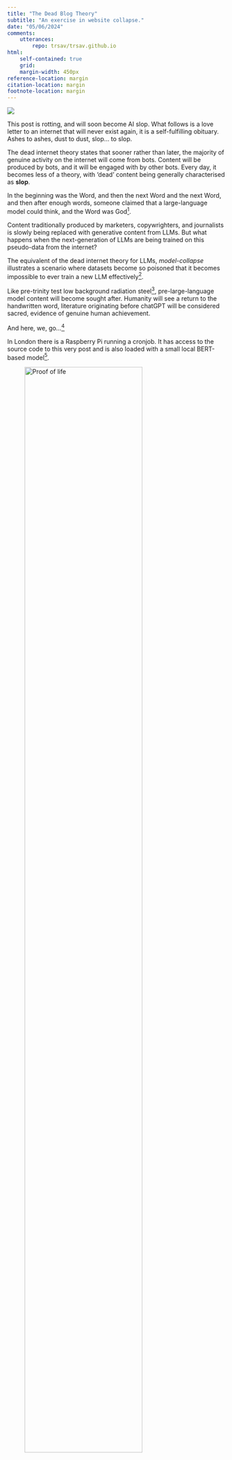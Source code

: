 ```yaml
---
title: "The Dead Blog Theory"
subtitle: "An exercise in website collapse."
date: "05/06/2024"
comments:
    utterances:
        repo: trsav/trsav.github.io
html: 
    self-contained: true
    grid: 
    margin-width: 450px
reference-location: margin
citation-location: margin
footnote-location: margin
---
```


:::{.column-margin}
![](subway.jpeg)
:::

:::{.cleanbox}
This post is rotting, and will soon become AI slop. What follows is a love letter to an internet that will never exist again, it is a  self-fulfilling obituary. Ashes to ashes, dust to dust, slop... to slop. 
:::

The dead internet theory states that sooner rather than later, the majority of genuine activity on the internet will come from bots. Content will be produced by bots, and it will be engaged with by other bots. Every day, it becomes less of a theory, with 'dead' content being generally characterised as **slop**.

In the beginning was the Word, and then the next Word and the next Word, and then after enough words, someone claimed that a large-language model could think, and the Word was God^[John 1:1, creatively embellished, some would say blasphemously.]. 

Content traditionally produced by marketers, copywrighters, and journalists is slowly being replaced with generative content from LLMs. But what happens when the next-generation of LLMs are being trained on this pseudo-data from the internet?

The equivalent of the dead internet theory for LLMs, _model-collapse_ illustrates a scenario where datasets become so poisoned that it becomes impossible to ever train a new LLM effectively^[Why [AI companies enter into multi-million pound contracts with news organisations](https://www.reuters.com/technology/sam-altmans-openai-signs-content-agreement-with-news-corp-2024-05-22/) with a wealth of verifiably human, proofread and well written content.].

Like pre-trinity test low background radiation steel^[[Often stolen from WW2 shipwrecks for particle detectors.](https://en.wikipedia.org/wiki/Low-background_steel)], pre-large-language model content will become sought after. Humanity will see a return to the handwritten word, literature originating before chatGPT will be considered sacred, evidence of genuine human achievement. 

And here, we, go...^[![](joker.jpg)]

In London there is a Raspberry Pi running a cronjob. It has access to the source code to this very post and is also loaded with a small local BERT-based model^[Specifically, [google-bert/bert-base-uncased](https://huggingface.co/google-bert/bert-base-uncased)].

![Proof of life](pi.jpeg){width=80%}

Twice a day, a random sentence from this post will be selected, and a random word will be omitted. The small, local language model will be them prompted to infer the missing word. This word will be replaced, my site re-rendered, the changes committed to the Git repository, and the changes reflected^[Stunning way to increase my Github contributions.]. Additionally I will prompt the model to add a word a day to the bottom of this post.

Token to token, slop to slop, all good things must come to and end. 

I 

Updated: 2024-08-23 09:24:24